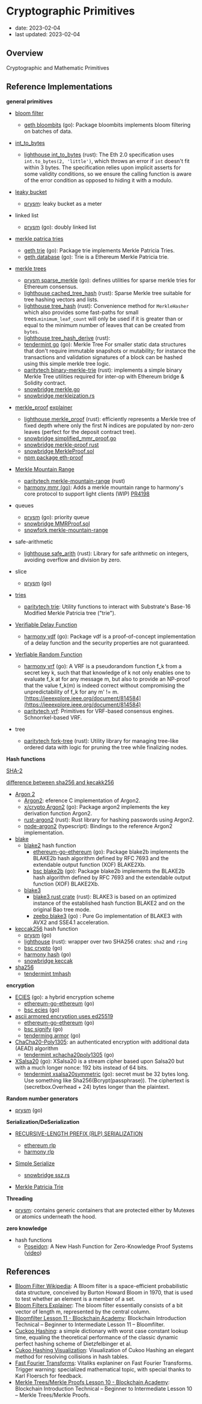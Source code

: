 # Cryptographic Primitives

- date: 2023-02-04
- last updated: 2023-02-04

## Overview

Cryptographic and Mathematic Primitives

## Reference Implementations

**general primitives**

- [bloom filter](https://en.wikipedia.org/wiki/Bloom_filter)
  - [geth bloombits](https://github.com/ethereum/go-ethereum/tree/master/core/bloombits) (go): Package bloombits implements bloom filtering on batches of data.

- [int_to_bytes](https://ethereum.github.io/execution-specs/autoapi/ethereum/base_types/index.html)
  - [lighthouse int_to_bytes](https://github.com/sigp/lighthouse/tree/stable/consensus/int_to_bytes) (rust): The Eth 2.0 specification uses `int.to_bytes(2, 'little')`, which throws an error if `int` doesn't fit within 3 bytes. The specification relies upon implicit asserts for some validity conditions, so we ensure the calling function is aware of the error condition as opposed to hiding it with a modulo.
- [leaky bucket](https://en.wikipedia.org/wiki/Leaky_bucket#As_a_meter)
  - [prysm](https://github.com/prysmaticlabs/prysm/blob/develop/container/leaky-bucket/leakybucket.go): leaky bucket as a meter
- linked list
  - [prysm](https://github.com/prysmaticlabs/prysm/tree/develop/container/doubly-linked-list) (go): doubly linked list
- [merkle patrica tries](https://ethereum.org/en/developers/docs/data-structures-and-encoding/patricia-merkle-trie/)
  - [geth trie](https://github.com/ethereum/go-ethereum/blob/master/trie/trie.go#L17) (go): Package trie implements Merkle Patricia Tries.
  - [geth database](https://github.com/ethereum/go-ethereum/blob/master/core/state/database.go#L63) (go): Trie is a Ethereum Merkle Patricia trie.
- [merkle trees](https://en.wikipedia.org/wiki/Merkle_tree)
  - [prysm sparse_merkle](https://github.com/prysmaticlabs/prysm/blob/develop/container/trie/sparse_merkle.go) (go): defines utilities for sparse merkle tries for Ethereum consensus.
  - [lighthouse cached_tree_hash](https://github.com/sigp/lighthouse/tree/stable/consensus/cached_tree_hash) (rust): Sparse Merkle tree suitable for tree hashing vectors and lists.
  - [lighthouse tree_hash](https://github.com/sigp/lighthouse/tree/stable/consensus/tree_hash) (rust): Convenience method for `MerkleHasher` which also provides some fast-paths for small trees.`minimum_leaf_count` will only be used if it is greater than or equal to the minimum number of leaves that can be created from `bytes`.
  - [lighthouse tree_hash_derive](https://github.com/sigp/lighthouse/tree/stable/consensus/tree_hash_derive) (rust):
  - [tendermint go](https://github.com/tendermint/tendermint/tree/main/crypto/merkle) (go): Merkle Tree For smaller static data structures that don't require immutable snapshots or mutability; for instance the transactions and validation signatures of a block can be hashed using this simple merkle tree logic.
  - [paritytech binary-merkle-trie](https://github.com/paritytech/substrate/tree/master/utils/binary-merkle-tree) (rust): implements a simple binary Merkle Tree utilities required for inter-op with Ethereum bridge & Solidity contract.
  - [snowbridge merkle.go](https://github.com/Snowfork/snowbridge/blob/main/relayer/crypto/merkle/merkle.go)
  - [snowbridge merkleization.rs](https://github.com/Snowfork/snowbridge/blob/main/parachain/pallets/ethereum-beacon-client/src/merkleization.rs)
- [merkle_proof](https://github.com/ethereum/consensus-specs/blob/dev/ssz/merkle-proofs.mdx) [explainer](https://soliditydeveloper.com/merkle-tree)
  - [lighthouse merkle_proof](https://github.com/sigp/lighthouse/tree/stable/consensus/merkle_proof) (rust): efficiently represents a Merkle tree of fixed depth where only the first N indices are populated by non-zero leaves (perfect for the deposit contract tree).
  - [snowbridge simplified_mmr_proof.go](https://github.com/Snowfork/snowbridge/blob/main/relayer/crypto/merkle/simplified_mmr_proof.go)
  - [snowbridge merkle-proof rust](https://github.com/Snowfork/snowbridge/tree/main/parachain/pallets/basic-channel/merkle-proof)
  - [snowbridge MerkleProof.sol](https://github.com/Snowfork/snowbridge/blob/main/core/packages/contracts/contracts/utils/MerkleProof.sol)
  - [npm package eth-proof](https://www.npmjs.com/package/eth-proof)
- [Merkle Mountain Range](https://docs.grin.mw/wiki/chain-state/merkle-mountain-range/)
  - [paritytech merkle-mountain-range](https://github.com/paritytech/substrate/tree/master/primitives/merkle-mountain-range) (rust)
  - [harmony mmr (go)](https://github.com/peekpi/harmony/tree/mmrHardfork/internal/mmr): Adds a merkle mountain range to harmony's core protocol to support light clients (WIP) [PR4198](https://github.com/harmony-one/harmony/pull/4198/files)
- queues
  - [prysm](https://github.com/prysmaticlabs/prysm/tree/develop/container/queue) (go): priority queue
  - [snowbridge MMRProof.sol](https://github.com/Snowfork/snowbridge/blob/main/core/packages/contracts/contracts/utils/MMRProof.sol)
  - [snowfork merkle-mountain-range](https://github.com/Snowfork/merkle-mountain-range)
- safe-arithmetic
  - [lighthouse safe_arith](https://github.com/sigp/lighthouse/tree/stable/consensus/safe_arith) (rust): Library for safe arithmetic on integers, avoiding overflow and division by zero.
- slice
  - [prysm](https://github.com/prysmaticlabs/prysm/tree/develop/container/slice) (go)
- [tries](https://ethereum.org/en/developers/docs/data-structures-and-encoding/patricia-merkle-trie/)
  - [paritytech trie](https://github.com/paritytech/substrate/tree/master/primitives/trie): Utility functions to interact with Substrate's Base-16 Modified Merkle Patricia tree ("trie").
- [Verifiable Delay Function](https://eprint.iacr.org/2018/623.pdf)
  - [harmony vdf](https://github.com/harmony-one/harmony/tree/main/crypto/vdf) (go): Package vdf is a proof-of-concept implementation of a delay function and the security properties are not guaranteed.
- [Verfiable Random Function](https://en.wikipedia.org/wiki/Verifiable_random_function)
  - [harmony vrf](https://github.com/harmony-one/harmony/tree/main/crypto/vrf) (go): A VRF is a pseudorandom function f_k from a secret key k, such that that knowledge of k not only enables one to evaluate f_k at for any message m, but also to provide an NP-proof that the value f_k(m) is indeed correct without compromising the unpredictability of f_k for any m' != m. [https://ieeexplore.ieee.org/document/814584](https://ieeexplore.ieee.org/document/814584)
  - [paritytech vrf](https://github.com/paritytech/substrate/tree/master/primitives/consensus/vrf): Primitives for VRF-based consensus engines. Schnorrkel-based VRF.
- tree
  - [paritytech fork-tree](https://github.com/paritytech/substrate/tree/master/utils/fork-tree) (rust): Utility library for managing tree-like ordered data with logic for pruning the tree while finalizing nodes.

**Hash functions**

[SHA-2](https://en.wikipedia.org/wiki/SHA-2)

[difference between sha256 and kecakk256](https://www.geeksforgeeks.org/difference-between-sha-256-and-keccak-256/)

- [Argon 2](https://en.wikipedia.org/wiki/Argon2)
  - [Argon2](https://github.com/P-H-C/phc-winner-argon2): eference C implementation of Argon2.
  - [x/crypto Argon2](https://cs.opensource.google/go/x/crypto/+/master:argon2/argon2.go) (go): Package argon2 implements the key derivation function Argon2.
  - [rust-argon2](https://github.com/sru-systems/rust-argon2) (rust): Rust library for hashing passwords using Argon2.
  - [node-argon2](https://www.npmjs.com/package/argon2) (typescript): Bindings to the reference Argon2 implementation.
- [blake](<https://en.wikipedia.org/wiki/BLAKE_(hash_function)>)
  - [blake2](https://www.blake2.net/) hash function
    - [ethereum-go-ethereum](https://github.com/ethereum/go-ethereum/tree/master/crypto/blake2b) (go): Package blake2b implements the BLAKE2b hash algorithm defined by RFC 7693 and the extendable output function (XOF) BLAKE2Xb.
    - [bsc blake2b](https://github.com/bnb-chain/bsc/tree/master/crypto/blake2b) (go): Package blake2b implements the BLAKE2b hash algorithm defined by RFC 7693 and the extendable output function (XOF) BLAKE2Xb.
  - [blake3](https://github.com/BLAKE3-team/BLAKE3)
    - [blake3 rust crate](https://crates.io/crates/blake3) (rust): BLAKE3 is based on an optimized instance of the established hash function BLAKE2 and on the original Bao tree mode.
    - [zeebo blake3](https://github.com/zeebo/blake3) (go) : Pure Go implementation of BLAKE3 with AVX2 and SSE4.1 acceleration.
- [keccak256](https://keccak.team/keccak.html) hash function
  - [prysm](https://github.com/prysmaticlabs/prysm/blob/develop/crypto/hash/hash.go) (go)
  - [lighthouse](https://github.com/sigp/lighthouse/blob/stable/crypto/eth2_hashing/src/lib.rs) (rust): wrapper over two SHA256 crates: `sha2` and `ring`
  - [bsc crypto](https://github.com/bnb-chain/bsc/blob/master/crypto/crypto.go#L91) (go)
  - [harmony hash](https://github.com/harmony-one/harmony/blob/main/crypto/hash/hash.go) (go)
  - [snowbridge keccak](https://github.com/Snowfork/snowbridge/blob/main/relayer/crypto/keccak/keccak.go)
- [sha256](https://pkg.go.dev/crypto/sha256)
  - [tendermint tmhash](https://github.com/tendermint/tendermint/tree/main/crypto/tmhash)

**encryption**

- [ECIES](https://cryptobook.nakov.com/asymmetric-key-ciphers/ecies-public-key-encryption) (go): a hybrid encryption scheme
  - [ethereum-go-ethereum](https://github.com/ethereum/go-ethereum/tree/master/crypto/ecies) (go)
  - [bsc ecies](https://github.com/bnb-chain/bsc/tree/master/crypto/ecies) (go)
- [ascii armored encryption uses ed25519](https://www.rfc-editor.org/rfc/pdfrfc/rfc4880.txt.pdf)
  - [ethereum-go-ethereum](https://github.com/ethereum/go-ethereum/tree/master/crypto/signify) (go)
  - [bsc signify](https://github.com/bnb-chain/bsc/tree/master/crypto/signify) (go)
  - [tenderming armor](https://github.com/tendermint/tendermint/blob/main/crypto/armor/armor.go) (go)
- [ChaCha20-Poly1305](https://en.wikipedia.org/wiki/ChaCha20-Poly1305): an authenticated encryption with additional data (AEAD) algorithm
  - [tendermint xchacha20poly1305](https://github.com/tendermint/tendermint/tree/main/crypto/xchacha20poly1305) (go)
- [XSalsa20](https://libsodium.gitbook.io/doc/advanced/stream_ciphers/xsalsa20) (go): XSalsa20 is a stream cipher based upon Salsa20 but with a much longer nonce: 192 bits instead of 64 bits.
  - [tendermint xsalsa20symmetric](https://github.com/tendermint/tendermint/tree/main/crypto/xsalsa20symmetric) (go): secret must be 32 bytes long. Use something like Sha256(Bcrypt(passphrase)). The ciphertext is (secretbox.Overhead + 24) bytes longer than the plaintext.

**Random number generators**

- [prysm](https://github.com/prysmaticlabs/prysm/blob/develop/crypto/rand/rand.go) (go)

**Serialization/DeSerialization**

- [RECURSIVE-LENGTH PREFIX (RLP) SERIALIZATION](https://ethereum.org/en/developers/docs/data-structures-and-encoding/rlp/)
  - [ethereum rlp](https://github.com/ethereum/go-ethereum/tree/master/rlp)
  - [harmony rlp](https://github.com/harmony-one/harmony/blob/main/crypto/hash/rlp.go)
- [Simple Serialize](https://ethereum.org/en/developers/docs/data-structures-and-encoding/ssz/)
  - [snowbridge ssz.rs](https://github.com/Snowfork/snowbridge/blob/main/parachain/pallets/ethereum-beacon-client/src/ssz.rs)

- [Merkle Patricia Trie](https://ethereum.org/en/developers/docs/data-structures-and-encoding/patricia-merkle-trie/)

**Threading**

- [prysm](https://github.com/prysmaticlabs/prysm/blob/develop/container/thread-safe/map.go): contains generic containers that are protected either by Mutexes or atomics underneath the hood.

**zero knowledge**

- hash functions
  - [Poseidon](https://www.usenix.org/system/files/sec21-grassi.pdf): A New Hash Function for
    Zero-Knowledge Proof Systems ([video](https://youtu.be/hUx3WpDV_l0))

## References

- [Bloom Filter Wikipedia](https://en.wikipedia.org/wiki/Bloom_filter): A Bloom filter is a space-efficient probabilistic data structure, conceived by Burton Howard Bloom in 1970, that is used to test whether an element is a member of a set.
- [Bloom Filters Explainer](https://www.jasondavies.com/bloomfilter/): The bloom filter essentially consists of a bit vector of length m, represented by the central column.
- [Bloomfilter Lesson 11 - Blockchain Academy](https://blockchain-academy.hs-mittweida.de/coursesblockchain-introduction-technical-beginner-to-intermediate/lessons/lesson-11-bloomfilter/): Blockchain Introduction Technical – Beginner to Intermediate Lesson 11 – Bloomfilter.
- [Cuckoo Hashing](https://citeseerx.ist.psu.edu/viewdoc/download?doi=10.1.1.25.4189&rep=rep1&type=pdf): a simple dictionary with worst case constant lookup time, equaling the theoretical performance of the classic dynamic perfect hashing scheme
  of Dietzfelbinger et al.
- [Cukoo Hashing Visualization](http://www.lkozma.net/cuckoo_hashing_visualization/): Visualization of Cukoo Hashing an elegant method for resolving collisions in hash tables.
- [Fast Fourier Transforms](https://vitalik.ca/general/2019/05/12/fft.html): Vitaliks explaniner on Fast Fourier Transforms. Trigger warning: specialized mathematical topic, with
  special thanks to Karl Floersch for feedback.
- [Merkle Trees/Merkle Proofs Lesson 10 - Blockchain Academy](https://blockchain-academy.hs-mittweida.de/courses/blockchain-introduction-technical-beginner-to-intermediate/lessons/lesson-10-merkle-trees-merkle-proofs/): Blockchain Introduction Technical – Beginner to Intermediate Lesson 10 – Merkle Trees/Merkle Proofs.
